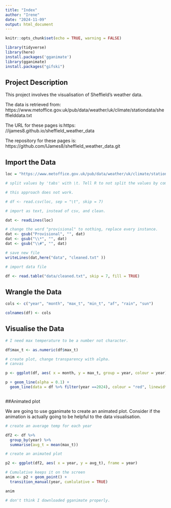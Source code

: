 ```yaml
---
title: "Index"
author: "Irene"
date: "2024-11-09"
output: html_document
---
```


```r
knitr::opts_chunk$set(echo = TRUE, warning = FALSE)

library(tidyverse)
library(here)
install.packages('gganimate')
library(gganimate)
install.packages("gifski")

```

## Project Description
This project involves the visualisation of Sheffield's weather data. 

The data is retrieved from: https://www.metoffice.gov.uk/pub/data/weather/uk/climate/stationdata/sheffielddata.txt

The URL for these pages is:https:
//ijames8.github.io/sheffield_weather_data

The repository for these pages is: 
https://github.com/IJames8/sheffield_weather_data.git



## Import the Data

```r
loc = "https://www.metoffice.gov.uk/pub/data/weather/uk/climate/stationdata/sheffielddata.txt"

# split values by 'tabs' with \t. Tell R to not split the values by commas, but to split it up by tab.

# this approach does not work. 

# df <- read.csv(loc, sep = "\t", skip = 7)

# import as text, instead of csv, and clean.

dat <- readLines(loc)

# change the word "provisional" to nothing, replace every instance. 
dat <- gsub("Provisional", "", dat)
dat <- gsub("\\*", "", dat)
dat <- gsub("\\#", "", dat)

# save new file
writeLines(dat,here("data", "cleaned.txt" ))

# import data file

df <- read.table("data/cleaned.txt", skip = 7, fill = TRUE)

```


## Wrangle the Data
```r
cols <- c("year", "month", "max_t", "min_t", "af", "rain", "sun")

colnames(df) <- cols

```



## Visualise the Data

```r

# I need max temperature to be a number not character. 

df$max_t <- as.numeric(df$max_t)

# create plot, change transparency with alpha. 
# canvas

p <- ggplot(df, aes( x = month, y = max_t, group = year, colour = year))

p + geom_line(alpha = 0.1) +
  geom_line(data = df %>% filter(year ==2024), colour = "red", linewidth = 2)



```


##Animated plot

We are going to use gganimate to create an animated plot. Consider if the animation is actually going to be helpful to the data visualisation. 

```r
# create an average temp for each year

df2 <- df %>%
  group_by(year) %>%
  summarise(avg_t = mean(max_t))

# create an animated plot

p2 <- ggplot(df2, aes( x = year, y = avg_t), frame = year)

# Cumulative keeps it on the screen
anim <- p2 + geom_point() +
  transition_manual(year, cumlulative = TRUE)

anim

# don't think I downloaded gganimate properly. 
  
```




